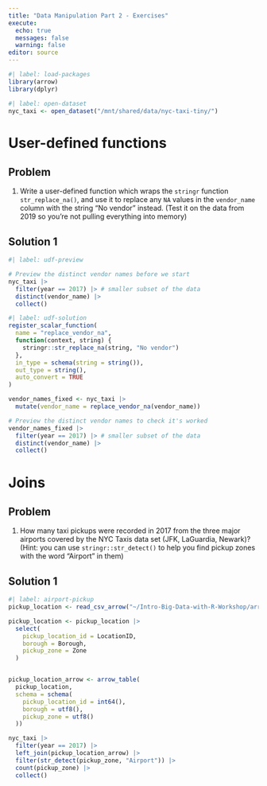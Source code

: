 ```yaml
---
title: "Data Manipulation Part 2 - Exercises"
execute:
  echo: true
  messages: false
  warning: false
editor: source
---
```


```r
#| label: load-packages
library(arrow)
library(dplyr)
```

```r
#| label: open-dataset
nyc_taxi <- open_dataset("/mnt/shared/data/nyc-taxi-tiny/")
```

::: {#exercise-udfs .callout-tip}
# User-defined functions

::: panel-tabset
## Problem

1.  Write a user-defined function which wraps the `stringr` function `str_replace_na()`, and use it to replace any `NA` values in the `vendor_name` column with the string "No vendor" instead. (Test it on the data from 2019 so you're not pulling everything into memory)

## Solution 1

```r
#| label: udf-preview

# Preview the distinct vendor names before we start
nyc_taxi |>
  filter(year == 2017) |> # smaller subset of the data
  distinct(vendor_name) |>
  collect()
```

```r
#| label: udf-solution
register_scalar_function(
  name = "replace_vendor_na",
  function(context, string) {
    stringr::str_replace_na(string, "No vendor")
  },
  in_type = schema(string = string()),
  out_type = string(),
  auto_convert = TRUE
)

vendor_names_fixed <- nyc_taxi |>
  mutate(vendor_name = replace_vendor_na(vendor_name)) 

# Preview the distinct vendor names to check it's worked
vendor_names_fixed |>
  filter(year == 2017) |> # smaller subset of the data
  distinct(vendor_name) |>
  collect()
```
:::
:::

::: {#exercise-joins .callout-tip}
# Joins

::: panel-tabset
## Problem

1.  How many taxi pickups were recorded in 2017 from the three major airports covered by the NYC Taxis data set (JFK, LaGuardia, Newark)? (Hint: you can use `stringr::str_detect()` to help you find pickup zones with the word "Airport" in them)

## Solution 1

```r
#| label: airport-pickup
pickup_location <- read_csv_arrow("~/Intro-Big-Data-with-R-Workshop/arrow-main/data/taxi_zone_lookup.csv")

pickup_location <- pickup_location |>
  select(
    pickup_location_id = LocationID,
    borough = Borough,
    pickup_zone = Zone
  ) 


pickup_location_arrow <- arrow_table(
  pickup_location, 
  schema = schema(
    pickup_location_id = int64(),
    borough = utf8(),
    pickup_zone = utf8()
  ))

nyc_taxi |>
  filter(year == 2017) |>
  left_join(pickup_location_arrow) |>
  filter(str_detect(pickup_zone, "Airport")) |>
  count(pickup_zone) |>
  collect()
```
:::
:::

